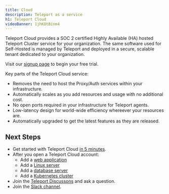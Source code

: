 ```yaml
---
title: Cloud
description: Teleport as a service
h1: Teleport Cloud
videoBanner: 1jhKOtBinm4
---
```



Teleport Cloud provides a SOC 2 certified Highly Available (HA) hosted Teleport Cluster service
for your organization.  The same software used for Self-Hosted is managed by Teleport and deployed
in a secure, scalable tenant dedicated to your organization.

Visit our [signup page](https://goteleport.com/get-started/) to begin your free trial.

Key parts of the Teleport Cloud service:

- Removes the need to host the Proxy/Auth services within your infrastructure.
- Automatically scales as you add resources and usage with no additional cost.
- No open ports required in your infrastructure for Teleport agents.
- Low-latency design for world-wide efficiency whereever your resources are.
- Automatically upgraded to get the latest features as they are released. 

## Next Steps

- Get started with Teleport Cloud [in 5 minutes](./getting-started.mdx).
- After you open a Teleport Cloud account:
  - Add a [web application](https://goteleport.com/docs/application-access/getting-started/?scope=cloud)
  - Add a [Linux server](https://goteleport.com/docs/server-access/getting-started/?scope=cloud)
  - Add a [database server](https://goteleport.com/docs/database-access/getting-started/?scope=cloud)
  - Add a [Kubernetes cluster](https://goteleport.com/docs/kubernetes-access/getting-started/agent/?scope=cloud)
- Join the [Teleport Discussons](https://github.com/gravitational/teleport/discussions) and ask a question.
- Join the [Slack channel](https://goteleport.com/slack).

